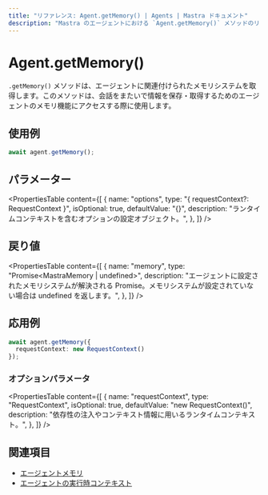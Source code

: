 ```yaml
---
title: "リファレンス: Agent.getMemory() | Agents | Mastra ドキュメント"
description: "Mastra のエージェントにおける `Agent.getMemory()` メソッドのリファレンス。エージェントに関連付けられたメモリシステムを取得します。"
---
```


# Agent.getMemory()

`.getMemory()` メソッドは、エージェントに関連付けられたメモリシステムを取得します。このメソッドは、会話をまたいで情報を保存・取得するためのエージェントのメモリ機能にアクセスする際に使用します。

## 使用例

```typescript copy
await agent.getMemory();
```

## パラメーター

<PropertiesTable
  content={[
    {
      name: "options",
      type: "{ requestContext?: RequestContext }",
      isOptional: true,
      defaultValue: "{}",
      description: "ランタイムコンテキストを含むオプションの設定オブジェクト。",
    },
  ]}
/>

## 戻り値

<PropertiesTable
  content={[
    {
      name: "memory",
      type: "Promise<MastraMemory | undefined>",
      description: "エージェントに設定されたメモリシステムが解決される Promise。メモリシステムが設定されていない場合は undefined を返します。",
    },
  ]}
/>

## 応用例

```typescript copy
await agent.getMemory({
  requestContext: new RequestContext()
});
```

### オプションパラメータ

<PropertiesTable
  content={[
    {
      name: "requestContext",
      type: "RequestContext",
      isOptional: true,
      defaultValue: "new RequestContext()",
      description: "依存性の注入やコンテキスト情報に用いるランタイムコンテキスト。",
    },
  ]}
/>

## 関連項目

- [エージェントメモリ](../../docs/agents/agent-memory.mdx)
- [エージェントの実行時コンテキスト](../../docs/agents/runtime-context.mdx)
